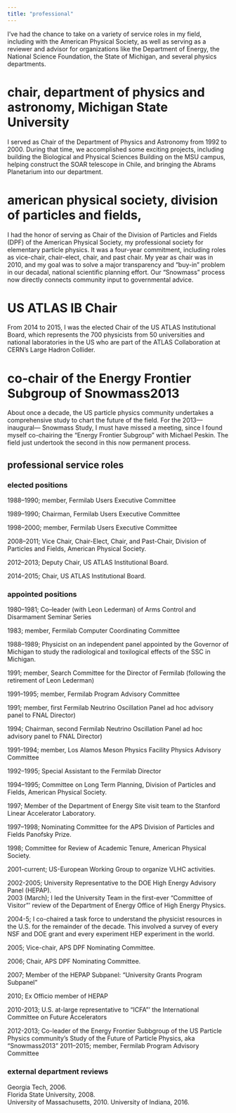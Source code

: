 ```yaml
---
title: "professional"
---
```


I’ve had the chance to take on a variety of service roles in my field, including with the American Physical Society, as well as serving as a reviewer and advisor for organizations like the Department of Energy, the National Science Foundation, the State of Michigan, and several physics departments.

# chair, department of physics and astronomy, Michigan State University

 I served as Chair of the Department of Physics and Astronomy from 1992 to 2000. During that time, we accomplished some exciting projects, including building the Biological and Physical Sciences Building on the MSU campus, helping construct the SOAR telescope in Chile, and bringing the Abrams Planetarium into our department.

# american physical society, division of particles and fields,

I had the honor of serving as Chair of the Division of Particles and Fields (DPF) of the American Physical Society, my professional society for elementary particle physics. It was a four-year commitment, including roles as vice-chair, chair-elect, chair, and past chair. My year as chair was in 2010, and my goal was to solve a major transparency and "buy-in" problem in our decadal, national scientific planning effort. Our "Snowmass" process now directly connects community input to governmental advice.

# US ATLAS IB Chair

From 2014 to 2015, I was the elected Chair of the US ATLAS Institutional Board, which represents the 700 physicists from 50 universities and national laboratories in the US who are part of the ATLAS Collaboration at CERN’s Large Hadron Collider.

# co-chair of the Energy Frontier Subgroup of Snowmass2013

About once a decade, the US particle physics community undertakes a comprehensive study to chart the future of the field. For the 2013---inaugural--- Snowmass Study, I must have missed a meeting, since I found myself co-chairing the "Energy Frontier Subgroup" with Michael Peskin. The field just undertook the second in this now permanent process. 


## professional service roles

### elected positions

  1988--1990; member, Fermilab Users Executive Committee

  1989--1990; Chairman, Fermilab Users Executive Committee

  1998--2000; member, Fermilab Users Executive Committee

  2008--2011; Vice Chair, Chair-Elect, Chair, and Past-Chair, Division of Particles and Fields, American Physical Society.

  2012--2013; Deputy Chair, US ATLAS Institutional Board.

  2014--2015; Chair, US ATLAS Institutional Board.

### appointed positions

  1980--1981; Co--leader (with Leon Lederman) of Arms Control and Disarmament Seminar Series

  1983; member, Fermilab Computer Coordinating Committee

  1988--1989; Physicist on an independent panel appointed by the Governor of Michigan to study the radiological and toxilogical effects of the SSC in Michigan.

  1991; member, Search Committee for the Director of Fermilab (following the retirement of Leon Lederman)

  1991--1995; member, Fermilab Program Advisory Committee

  1991; member, first Fermilab Neutrino Oscillation Panel ad hoc advisory panel to FNAL Director)

  1994; Chairman, second Fermilab Neutrino Oscillation Panel ad hoc advisory panel to FNAL Director)

  1991--1994; member, Los Alamos Meson Physics Facility Physics Advisory Committee

  1992--1995; Special Assistant to the Fermilab Director

  1994--1995; Committee on Long Term Planning, Division of Particles and Fields, American Physical Society.

  1997; Member of the Department of Energy Site visit team to the Stanford Linear Accelerator Laboratory.

  1997--1998; Nominating Committee for the APS Division of Particles and Fields Panofsky Prize.

  1998; Committee for Review of Academic Tenure, American Physical Society.

  2001-current; US-European Working Group to organize VLHC activities.

  2002-2005; University Representative to the DOE High Energy Advisory Panel (HEPAP).  
  2003 (March); I led the University Team in the first-ever "Committee of Visitor"' review of the Department of Energy Office of High Energy Physics.

  2004-5; I co-chaired a task force to understand the physicist resources in the U.S. for the remainder of the decade. This involved a survey of every NSF and DOE grant and every experiment HEP experiment in the world.

  2005; Vice-chair, APS DPF Nominating Committee.

  2006; Chair, APS DPF Nominating Committee.

  2007; Member of the HEPAP Subpanel: "University Grants Program Subpanel"

  2010; Ex Officio member of HEPAP

  2010-2013; U.S. at-large representative to "ICFA"' the International Committee on Future Accelerators

  2012-2013; Co-leader of the Energy Frontier Subbgroup of the US Particle Physics community's Study of the Future of Particle Physics, aka "Snowmass2013"
  2011--2015; member, Fermilab Program Advisory Committee

### external department reviews

  Georgia Tech, 2006.  
  Florida State University, 2008.  
  University of Massachusetts, 2010. University of Indiana, 2016.
